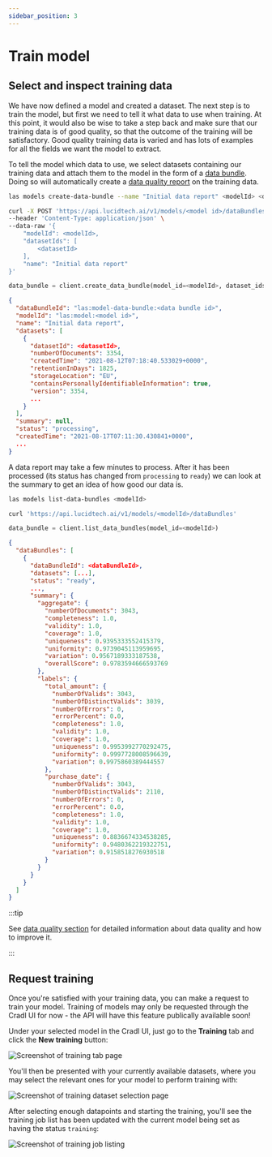 ```yaml
---
sidebar_position: 3
---
```



# Train model

## Select and inspect training data

We have now defined a model and created a dataset. The next step is to train the model, but first we need to tell it what data to use when training. At this point, it would also be wise to take a step back and make sure that our training data is of good quality, so that the outcome of the training will be satisfactory. Good quality training data is varied and has lots of examples for all the fields we want the model to extract.

To tell the model which data to use, we select datasets containing our training data and attach them to the model in the form of a [data bundle](../concepts/training-data.mdx). Doing so will automatically create a [data quality report](../concepts/training-data.mdx#data-report) on the training data.

<Tabs groupId="programming-language">
<TabItem value="cli" label="CLI" default>

```bash
las models create-data-bundle --name "Initial data report" <modelId> <datasetId>
```

</TabItem>
<TabItem value="curl" label="cURL">

```bash
curl -X POST 'https://api.lucidtech.ai/v1/models/<model id>/dataBundles' \
--header 'Content-Type: application/json' \
--data-raw '{
    "modelId": <modelId>,
    "datasetIds": [
        <datasetId>
    ],
    "name": "Initial data report"
}'
```

</TabItem>
<TabItem value="python" label="Python">

```python
data_bundle = client.create_data_bundle(model_id=<modelId>, dataset_ids=[<datasetId>], name='Initial data report')
```

</TabItem>
</Tabs>

```json
{
  "dataBundleId": "las:model-data-bundle:<data bundle id>",
  "modelId": "las:model:<model id>",
  "name": "Initial data report",
  "datasets": [
    {
      "datasetId": <datasetId>,
      "numberOfDocuments": 3354,
      "createdTime": "2021-08-12T07:18:40.533029+0000",
      "retentionInDays": 1825,
      "storageLocation": "EU",
      "containsPersonallyIdentifiableInformation": true,
      "version": 3354,
      ...
    }
  ],
  "summary": null,
  "status": "processing",
  "createdTime": "2021-08-17T07:11:30.430841+0000",
  ...
}
```

A data report may take a few minutes to process. After it has been processed \(its status has changed from `processing` to `ready`\) we can look at the summary to get an idea of how good our data is.

<Tabs groupId="programming-language">
<TabItem value="cli" label="CLI" default>

```bash
las models list-data-bundles <modelId>
```

</TabItem>
<TabItem value="curl" label="cURL">

```bash
curl 'https://api.lucidtech.ai/v1/models/<modelId>/dataBundles'
```

</TabItem>
<TabItem value="python" label="Python">

```python
data_bundle = client.list_data_bundles(model_id=<modelId>)
```

</TabItem>
</Tabs>

```json
{
  "dataBundles": [
    {
      "dataBundleId": <dataBundleId>,
      "datasets": [...],
      "status": "ready",
      ...,
      "summary": {
        "aggregate": {
          "numberOfDocuments": 3043,
          "completeness": 1.0,
          "validity": 1.0,
          "coverage": 1.0,
          "uniqueness": 0.9395333552415379,
          "uniformity": 0.9739045113959695,
          "variation": 0.9567189333187538,
          "overallScore": 0.9783594666593769
        },
        "labels": {
          "total_amount": {
            "numberOfValids": 3043,
            "numberOfDistinctValids": 3039,
            "numberOfErrors": 0,
            "errorPercent": 0.0,
            "completeness": 1.0,
            "validity": 1.0,
            "coverage": 1.0,
            "uniqueness": 0.9953992770292475,
            "uniformity": 0.9997728008596639,
            "variation": 0.9975860389444557
          },
          "purchase_date": {
            "numberOfValids": 3043,
            "numberOfDistinctValids": 2110,
            "numberOfErrors": 0,
            "errorPercent": 0.0,
            "completeness": 1.0,
            "validity": 1.0,
            "coverage": 1.0,
            "uniqueness": 0.8836674334538285,
            "uniformity": 0.9480362219322751,
            "variation": 0.9158518276930518
          }
        }
      }
    }
  ]
}
```

:::tip

See [data quality section](../concepts/training-data.mdx#data-quality) for detailed information about data quality and how to improve it.

:::

## Request training 

Once you're satisfied with your training data, you can make a request to train your model. Training of models may only be requested through the Cradl UI for now - the API will have this feature publically available soon!

Under your selected model in the Cradl UI, just go to the **Training** tab and click the **New training** button:

![Screenshot of training tab page](/img/train-a-model/training-tab-page.png)

You'll then be presented with your currently available datasets, where you may select the relevant ones for your model to perform training with:

![Screenshot of training dataset selection page](/img/train-a-model/dataset-selection.png)

After selecting enough datapoints and starting the training, you'll see the training job list has been updated with the current model being set as having the status `training`:

![Screenshot of training job listing](/img/train-a-model/training-job-list.png)

